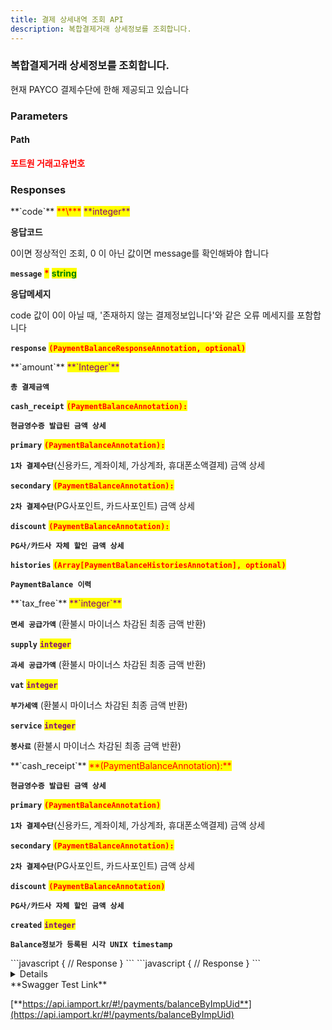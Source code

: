 ```yaml
---
title: 결제 상세내역 조회 API
description: 복합결제거래 상세정보를 조회합니다.
---
```





### 복합결제거래 상세정보를 조회합니다.

<Swagger method="get" path="/payments/{imp_uid}/balance" baseUrl="https://api.iamport.kr" summary="복수의 결제수단으로 거래가 발생된 거래의 상세 금액정보를 확인합니다.">
<SwaggerDescription>
현재 PAYCO 결제수단에 한해 제공되고 있습니다

</SwaggerDescription>

### Parameters

#### Path

<SwaggerParameter name="imp_uid" type="String" required="true">
<mark style="color:red;">

**포트원 거래고유번호**

</mark>

</SwaggerParameter>


### Responses

<SwaggerResponse status="200: OK" description="성공">
<Tabs>
<Tab title="PaymentBalanceResponse">
**`code`** <mark style="color:red;">**\***</mark> <mark style="color:purple;">**integer**</mark>

**응답코드**

0이면 정상적인 조회, 0 이 아닌 값이면 message를 확인해봐야 합니다


**`message`** <mark style="color:red;">**\***</mark> <mark style="color:green;">**string**</mark>

**응답메세지**

code 값이 0이 아닐 때, '존재하지 않는 결제정보입니다'와 같은 오류 메세지를 포함합니다


**`response`** <mark style="color:red;">**`(PaymentBalanceResponseAnnotation, optional)`**</mark>

</Tab>
</Tabs>

<Tabs>
<Tab title="PaymentBalanceResponseAnnotation">
**`amount`** <mark style="color:purple;">**`Integer`**</mark>

**`총 결제금액`**


**`cash_receipt`** <mark style="color:red;">**`(PaymentBalanceAnnotation):`**</mark>

**`현금영수증 발급된 금액 상세`**


**`primary`** <mark style="color:red;">**`(PaymentBalanceAnnotation):`**</mark>

**`1차 결제수단`**(신용카드, 계좌이체, 가상계좌, 휴대폰소액결제) 금액 상세


**`secondary`** <mark style="color:red;">**`(PaymentBalanceAnnotation):`**</mark>

**`2차 결제수단`**(PG사포인트, 카드사포인트) 금액 상세


**`discount`** <mark style="color:red;">**`(PaymentBalanceAnnotation):`**</mark>

**`PG사/카드사 자체 할인 금액 상세`**


**`histories`** <mark style="color:red;">**`(Array[PaymentBalanceHistoriesAnnotation], optional)`**</mark>

**`PaymentBalance 이력`** 

</Tab>
</Tabs>

<Tabs>
<Tab title="PaymentBalanceAnnotation">
**`tax_free`** <mark style="color:purple;">**`integer`**</mark>

**`면세 공급가액`** (환불시 마이너스 차감된 최종 금액 반환)



**`supply`** <mark style="color:purple;">**`integer`**</mark>

**`과세 공급가액`** (환불시 마이너스 차감된 최종 금액 반환)



**`vat`** <mark style="color:purple;">**`integer`**</mark>

**`부가세액`** (환불시 마이너스 차감된 최종 금액 반환)



**`service`** <mark style="color:purple;">**`integer`**</mark>

**`봉사료`** (환불시 마이너스 차감된 최종 금액 반환)

</Tab>
</Tabs>

<Tabs>
<Tab title="PaymentBalanceHistoriesAnnotation">
**`cash_receipt`** <mark style="color:red;">**(PaymentBalanceAnnotation):**</mark>

**`현금영수증 발급된 금액 상세`**



**`primary`** <mark style="color:red;">**`(PaymentBalanceAnnotation)`**</mark>

**`1차 결제수단`**(신용카드, 계좌이체, 가상계좌, 휴대폰소액결제) 금액 상세



**`secondary`** <mark style="color:red;">**`(PaymentBalanceAnnotation):`**</mark>

**`2차 결제수단`**(PG사포인트, 카드사포인트) 금액 상세



**`discount`** <mark style="color:red;">**`(PaymentBalanceAnnotation)`**</mark>

**`PG사/카드사 자체 할인 금액 상세`**



**`created`** <mark style="color:purple;">**`integer`**</mark> 

**`Balance정보가 등록된 시각 UNIX timestamp`**

</Tab>
</Tabs>

</SwaggerResponse>

<SwaggerResponse status="401: Unauthorized" description="인증 Token이 전달되지 않았거나 유효하지 않은 경우">
```javascript
{
    // Response
}
```

</SwaggerResponse>

<SwaggerResponse status="404: Not Found" description="유효하지 않은 imp_uid">
```javascript
{
    // Response
}
```

</SwaggerResponse>

</Swagger>

<Details>
<p slot="summary">Response Model Schema</p>

```json
{
  "code": 0,
  "message": "string",
  "response": {
    "amount": 0,
    "cash_receipt": {
      "tax_free": 0,
      "supply": 0,
      "vat": 0,
      "service": 0
    },
    "primary": {
      "tax_free": 0,
      "supply": 0,
      "vat": 0,
      "service": 0
    },
    "secondary": {
      "tax_free": 0,
      "supply": 0,
      "vat": 0,
      "service": 0
    },
    "discount": {
      "tax_free": 0,
      "supply": 0,
      "vat": 0,
      "service": 0
    },
    "histories": [
      {
        "cash_receipt": {
          "tax_free": 0,
          "supply": 0,
          "vat": 0,
          "service": 0
        },
        "primary": {
          "tax_free": 0,
          "supply": 0,
          "vat": 0,
          "service": 0
        },
        "secondary": {
          "tax_free": 0,
          "supply": 0,
          "vat": 0,
          "service": 0
        },
        "discount": {
          "tax_free": 0,
          "supply": 0,
          "vat": 0,
          "service": 0
        },
        "created": 0
      }
    ]
  }
}
```

</Details>

<Hint style="success">
**Swagger Test Link**

[**https://api.iamport.kr/#!/payments/balanceByImpUid**](https://api.iamport.kr/#!/payments/balanceByImpUid)
</Hint>
